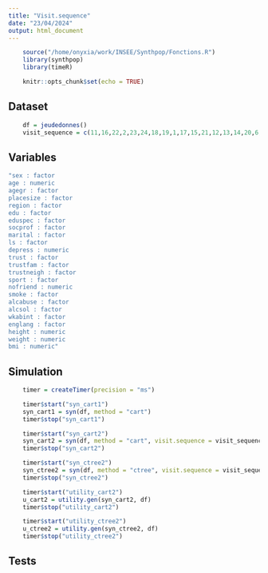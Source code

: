 ```yaml
---
title: "Visit.sequence"
date: "23/04/2024"
output: html_document
---
```


```r
    source("/home/onyxia/work/INSEE/Synthpop/Fonctions.R")
    library(synthpop)
    library(timeR)
```

```r
    knitr::opts_chunk$set(echo = TRUE)
```

## Dataset
```r
    df = jeudedonnes()
    visit_sequence = c(11,16,22,2,23,24,18,19,1,17,15,21,12,13,14,20,6,3,9,4,10,8,5,7)
```

## Variables
```r
"sex : factor 
age : numeric 
agegr : factor 
placesize : factor 
region : factor 
edu : factor 
eduspec : factor 
socprof : factor 
marital : factor 
ls : factor 
depress : numeric 
trust : factor 
trustfam : factor 
trustneigh : factor 
sport : factor 
nofriend : numeric 
smoke : factor 
alcabuse : factor 
alcsol : factor 
wkabint : factor 
englang : factor 
height : numeric 
weight : numeric 
bmi : numeric"
```

## Simulation
```r
    timer = createTimer(precision = "ms")

    timer$start("syn_cart1")
    syn_cart1 = syn(df, method = "cart")
    timer$stop("syn_cart1")

    timer$start("syn_cart2")
    syn_cart2 = syn(df, method = "cart", visit.sequence = visit_sequence)
    timer$stop("syn_cart2")

    timer$start("syn_ctree2")
    syn_ctree2 = syn(df, method = "ctree", visit.sequence = visit_sequence)
    timer$stop("syn_ctree2")

    timer$start("utility_cart2")
    u_cart2 = utility.gen(syn_cart2, df)
    timer$stop("utility_cart2")

    timer$start("utility_ctree2")
    u_ctree2 = utility.gen(syn_ctree2, df)
    timer$stop("utility_ctree2")
```

## Tests
```r
    
```